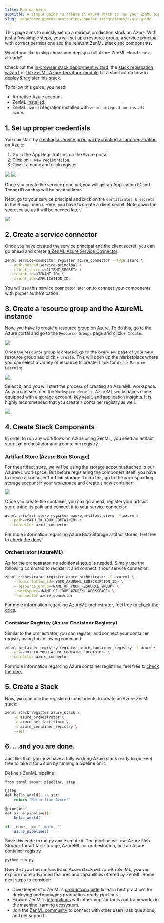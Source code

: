 ---
title: Run on Azure
subtitle: A simple guide to create an Azure stack to run your ZenML pipelines
slug: usage/development-monitoring/popular-integrations/azure-guide
---


This page aims to quickly set up a minimal production stack on Azure. With just a few simple steps, you will set up a resource group, a service principal with correct permissions and the relevant ZenML stack and components.

<Info>
Would you like to skip ahead and deploy a full Azure ZenML cloud stack already?

Check out the [in-browser stack deployment wizard](../../../stack-components/stack-deployment/deploy-a-cloud-stack.mdx), the [stack registration wizard](../../../stack-components/stack-deployment/register-a-cloud-stack.mdx), or [the ZenML Azure Terraform module](../../../stack-components/stack-deployment/deploy-a-cloud-stack-with-terraform.mdx) for a shortcut on how to deploy & register this stack.

</Info>

To follow this guide, you need:

* An active Azure account.
* ZenML [installed](../../../getting-started/installation.mdx).
* ZenML `azure` integration installed with `zenml integration install azure`.

## 1. Set up proper credentials

You can start by [creating a service principal by creating an app registration](https://github.com/Azure/MachineLearningNotebooks/blob/master/how-to-use-azureml/manage-azureml-service/authentication-in-azureml/authentication-in-azureml.ipynb) on Azure:

1. Go to the App Registrations on the Azure portal.
2. Click on `+ New registration`,
3. Give it a name and click register.

<Frame caption="Azure App Registrations">
<img src="../../../_assets/how-to/stack-71.png"/>
</Frame>

<Frame caption="Azure App Registrations">
<img src="../../../_assets/how-to/stack-72.png"/>
</Frame>


Once you create the service principal, you will get an Application ID and Tenant ID as they will be needed later.

Next, go to your service principal and click on the `Certificates & secrets` in the `Manage` menu. Here, you have to create a client secret. Note down the secret value as it will be needed later.

<Frame caption="Azure App Registrations">
<img src="../../../_assets/how-to/stack-73.png"/>
</Frame>

## 2. Create a service connector

Once you have created the service principal and the client secret, you can go ahead and create [a ZenML Azure Service Connector](../../resource-data-management/auth-management/azure-service-connector.mdx).

```bash
zenml service-connector register azure_connector --type azure \
  --auth-method service-principal \
  --client_secret=<CLIENT_SECRET> \
  --tenant_id=<TENANT_ID> \
  --client_id=<APPLICATION_ID>
```

You will use this service connector later on to connect your components with proper authentication.

## 3. Create a resource group and the AzureML instance

Now, you have to [create a resource group on Azure](https://learn.microsoft.com/en-us/azure/azure-resource-manager/management/manage-resource-groups-portal). To do this, go to the Azure portal and go to the `Resource Groups` page and click `+ Create`.

<Frame caption="Azure Resource Groups">
<img src="../../../_assets/how-to/stack-74.png"/>
</Frame>

Once the resource group is created, go to the overview page of your new resource group and click `+ Create`. This will open up the marketplace where you can select a variety of resource to create. Look for `Azure Machine Learning`.

<Frame caption="Azure Marketplace">
<img src="../../../_assets/how-to/stack-75.png"/>
</Frame>

Select it, and you will start the process of creating an AzureML workspace. As you can see from the `Workspace details`, AzureML workspaces come equipped with a storage account, key vault, and application insights. It is highly recommended that you create a container registry as well.

<Frame caption="AzureML Workspace Details">
<img src="../../../_assets/how-to/stack-76.png"/>
</Frame>

## 4\. Create Stack Components

In order to run any workflows on Azure using ZenML, you need an artifact store, an orchestrator and a container registry.

### Artifact Store (Azure Blob Storage)

For the artifact store, we will be using the storage account attached to our AzureML workspace. But before registering the component itself, you have to create a container for blob storage. To do this, go to the corresponding storage account in your workspace and create a new container:

<Frame caption="Azure Blob Storage">
<img src="../../../_assets/how-to/stack-77.png"/>
</Frame>

Once you create the container, you can go ahead, register your artifact store using its path and connect it to your service connector:


```bash
zenml artifact-store register azure_artifact_store -f azure \
  --path=<PATH_TO_YOUR_CONTAINER> \
  --connector azure_connector
```

For more information regarding Azure Blob Storage artifact stores, feel free to [check the docs](../../../stack-components/artifact-stores/azure.mdx).

### Orchestrator (AzureML)

As for the orchestrator, no additional setup is needed. Simply use the following command to register it and connect it your service connector:

```bash
zenml orchestrator register azure_orchestrator -f azureml \
    --subscription_id=<YOUR_AZUREML_SUBSCRIPTION_ID> \
    --resource_group=<NAME_OF_YOUR_RESOURCE_GROUP> \
    --workspace=<NAME_OF_YOUR_AZUREML_WORKSPACE> \
    --connector azure_connector
```

For more information regarding AzureML orchestrator, feel free to [check the docs](../../../stack-components/orchestrators/azureml.mdx).

### Container Registry (Azure Container Registry)

Similar to the orchestrator, you can register and connect your container registry using the following command:


```bash
zenml container-registry register azure_container_registry -f azure \
  --uri=<URI_TO_YOUR_AZURE_CONTAINER_REGISTRY> \
  --connector azure_connector
```

For more information regarding Azure container registries, feel free to [check the docs](../../../stack-components/container-registries/azure.mdx).

## 5\. Create a Stack

Now, you can use the registered components to create an Azure ZenML stack:

```bash
zenml stack register azure_stack \
    -o azure_orchestrator \
    -a azure_artifact_store \
    -c azure_container_registry \
    --set
```

## 6. ...and you are done.

Just like that, you now have a fully working Azure stack ready to go. Feel free to take it for a spin by running a pipeline on it.

Define a ZenML pipeline:


```bash
from zenml import pipeline, step

@step
def hello_world() -> str:
    return "Hello from Azure!"

@pipeline
def azure_pipeline():
    hello_world()

if __name__ == "__main__":
    azure_pipeline()
```

Save this code to run.py and execute it. The pipeline will use Azure Blob Storage for artifact storage, AzureML for orchestration, and an Azure container registry.

```bash
python run.py
```

Now that you have a functional Azure stack set up with ZenML, you can explore more advanced features and capabilities offered by ZenML. Some next steps to consider:

* Dive deeper into ZenML's [production guide](https://github.com/zenml-io/zenml/blob/release/0.66.0/docs/book/versions/0.66.0/user-guide/production-guide/production-guide.md) to learn best practices for deploying and managing production-ready pipelines.
* Explore ZenML's [integrations](../../../stack-components/component-guide.mdx) with other popular tools and frameworks in the machine learning ecosystem.
* Join the [ZenML community](https://zenml.io/slack) to connect with other users, ask questions, and get support.
